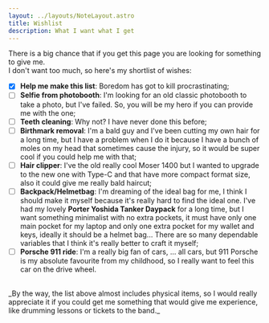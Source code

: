 ```yaml
---
layout: ../layouts/NoteLayout.astro
title: Wishlist
description: What I want what I get
---
```


There is a big chance that if you get this page you are looking for something to give me.\
I don't want too much, so here's my shortlist of wishes:

- [x] **Help me make this list**: Boredom has got to kill procrastinating;
- [ ] **Selfie from photobooth**: I'm looking for an old classic photobooth to take a photo, but I've failed. So, you will be my hero if you can provide me with the one;
- [ ] **Teeth cleaning**: Why not? I have never done this before;
- [ ] **Birthmark removal**: I'm a bald guy and I've been cutting my own hair for a long time, but I have a problem when I do it because I have a bunch of moles on my head that sometimes cause the injury, so it would be super cool if you could help me with that;
- [ ] **Hair clipper**: I've the old really cool Moser 1400 but I wanted to upgrade to the new one with Type-C and that have more compact format size, also it could give me really bald haircut;
- [ ] **Backpack/Helmetbag**: I'm dreaming of the ideal bag for me, I think I should make it myself because it's really hard to find the ideal one. I've had my lovely **Porter Yoshida Tanker Daypack** for a long time, but I want something minimalist with no extra pockets, it must have only one main pocket for my laptop and only one extra pocket for my wallet and keys, ideally it should be a helmet bag... There are so many dependable variables that I think it's really better to craft it myself;
- [ ] **Porsche 911 ride**: I'm a really big fan of cars, ... all cars, but 911 Porsche is my absolute favourite from my childhood, so I really want to feel this car on the drive wheel.

<br/>
_By the way, the list above almost includes physical items, so I would really appreciate it if you could get me something that would give me experience, like drumming lessons or tickets to the band._
